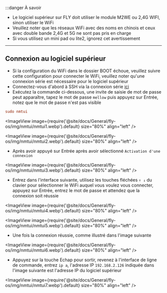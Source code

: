 :::danger À savoir

* Le logiciel supérieur sur FLY doit utiliser le module M2WE ou 2,4G WIFI, sinon utiliser le WiFi
* Veuillez noter que les réseaux WiFi avec des noms en chinois et ceux avec double bande 2,4G et 5G ne sont pas pris en charge
* Si vous utilisez un mini pad ou lite2, ignorez cet avertissement

---

## Connexion au logiciel supérieur

* Si la configuration du WiFi dans le dossier BOOT échoue, veuillez suivre cette configuration pour connecter le WiFi, veuillez noter qu'une connexion série est nécessaire pour le logiciel supérieur
* Connectez-vous d'abord à SSH via la connexion série [ici](/docs/DebugDoc/BasicTutorial/index.mdx "Cliquez pour sauter")
* Exécutez la commande ci-dessous, une invite de saisie de mot de passe peut apparaître, tapez le mot de passe `mellow` puis appuyez sur Entrée, notez que le mot de passe n'est pas visible

```cfg
sudo nmtui
```

<ImageView image={require('@site/docs/General/fly-os/img/nmtui/nmtui1.webp').default} size="80%" align="left" />

<ImageView image={require('@site/docs/General/fly-os/img/nmtui/nmtui2.webp').default} size="80%" align="left" />

* Après avoir appuyé sur Entrée après avoir sélectionné `Activation d'une connexion`

<ImageView image={require('@site/docs/General/fly-os/img/nmtui/nmtui3.webp').default} size="80%" align="left" />

* Entrez dans l'interface suivante, utilisez les touches fléchées `↑ ↓` du clavier pour sélectionner le WiFi auquel vous voulez vous connecter, appuyez sur Entrée, entrez le mot de passe et attendez que la connexion soit réussie

<ImageView image={require('@site/docs/General/fly-os/img/nmtui/nmtui4.webp').default} size="80%" align="left" />

<ImageView image={require('@site/docs/General/fly-os/img/nmtui/nmtui5.webp').default} size="80%" align="left" />

* Une fois la connexion réussie, comme illustré dans l'image suivante

<ImageView image={require('@site/docs/General/fly-os/img/nmtui/nmtui6.webp').default} size="80%" align="left" />

* Appuyez sur la touche Echap pour sortir, revenez à l'interface de ligne de commande, entrez `ip a`, l'adresse IP `192.168.2.126` indiquée dans l'image suivante est l'adresse IP du logiciel supérieur

<ImageView image={require('@site/docs/General/fly-os/img/nmtui/nmtui7.webp').default} size="80%" align="left" />
